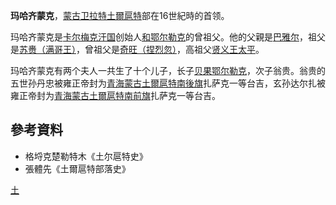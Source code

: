 '''玛哈齐蒙克'''，[[蒙古|蒙古]][[卫拉特|卫拉特]][[土爾扈特|土爾扈特]]部在16世紀時的首领。

玛哈齐蒙克是[[卡尔梅克汗国|卡尔梅克汗国]]创始人[[和鄂尔勒克|和鄂尔勒克]]的曾祖父。他的父親是[[巴雅尔_(土尔扈特首领)|巴雅尔]]，祖父是[[苏赉|苏赉（满哥王）]]，曾祖父是[[奇旺|奇旺（捏烈忽）]]，高祖父[[太平_(贤义王)|贤义王太平]]。

玛哈齐蒙克有两个夫人一共生了十个儿子，长子[[贝果鄂尔勒克|贝果鄂尔勒克]]，次子翁贵。翁贵的五世孙丹忠被雍正帝封为[[青海蒙古|青海蒙古]][[土爾扈特南後旗|土爾扈特南後旗]]扎萨克一等台吉，玄孙达尔扎被雍正帝封为[[青海蒙古|青海蒙古]][[土爾扈特南前旗|土爾扈特南前旗]]扎萨克一等台吉。
{{start box}}
{{s-before|[[巴雅尔_(土尔扈特首领)|巴雅尔]]}}
{{s-title|[[土尔扈特|土尔扈特]]首领|16世纪中期}}
{{s-after|[[贝果鄂尔勒克|贝果鄂尔勒克]]}}
{{end box}}
==參考資料==
*格埒克楚勒特木《土尔扈特史》
*張體先《土爾扈特部落史》

[[Category:卫拉特史|土]]